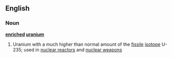 ==English==
===Noun===
{{wikipedia}}
'''[[enriched]] [[uranium]]'''
# Uranium with a much higher than normal amount of the [[fissile]] [[isotope]] U-235; used in [[nuclear  reactor]]s and [[nuclear weapon]]s